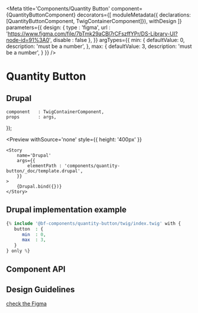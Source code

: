 
<Meta 
    title='Components/Quantity Button' 
    component={QuantityButtonComponent}
    decorators={[
        moduleMetadata({ declarations: [QuantityButtonComponent, TwigContainerComponent]}),
        withDesign
    ]}
    parameters={{
        design: {
            type    : 'figma',
            url     : 'https://www.figma.com/file/7bTmk29aCBl7rCFszffYPr/DS-Library-UI?node-id=91%3A0',
            disable : false
        },
    }}
    argTypes={{
        min: {
            defaultValue: 0,
            description: 'must be a number',
        },
        max: {
            defaultValue: 3,
            description: 'must be a number',
        }
    }}
/>

# Quantity Button

## Drupal

    component   : TwigContainerComponent,
    props       : args,
});

<Preview
    withSource='none'
    style={{ height: '400px' }}
>
    <Story 
        name='Drupal'
        args={{ 
            elementPath : 'components/quantity-button/_doc/template.drupal',
        }}
    >
        {Drupal.bind({})}
    </Story>
</Preview>

## Drupal implementation example

```php
{% include '@bf-components/quantity-button/twig/index.twig' with {
   button  : {
      min  : 0,
      max  : 3,
   }
} only %}
```

## Component API

<Props of={QuantityButtonComponent} />

## Design Guidelines

[check the Figma](https://www.figma.com/file/7bTmk29aCBl7rCFszffYPr/DS-Library-UI?node-id=91%3A0)